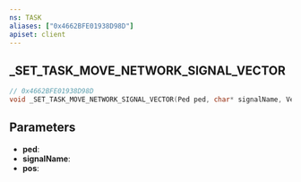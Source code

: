 ```yaml
---
ns: TASK
aliases: ["0x4662BFE01938D98D"]
apiset: client
---
```

## _SET_TASK_MOVE_NETWORK_SIGNAL_VECTOR

```c
// 0x4662BFE01938D98D
void _SET_TASK_MOVE_NETWORK_SIGNAL_VECTOR(Ped ped, char* signalName, Vector3 pos);
```


## Parameters
* **ped**:
* **signalName**:
* **pos**: